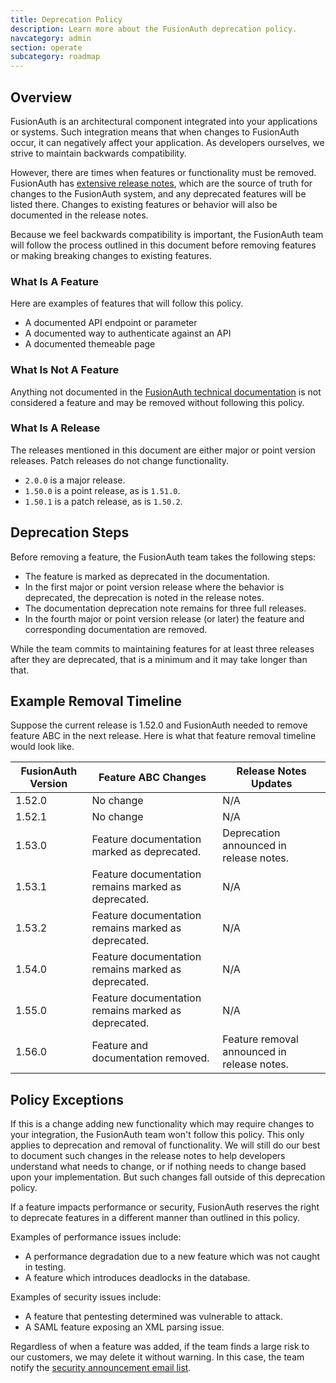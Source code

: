 ```yaml
---
title: Deprecation Policy
description: Learn more about the FusionAuth deprecation policy.
navcategory: admin
section: operate
subcategory: roadmap
---
```


## Overview

FusionAuth is an architectural component integrated into your applications or systems. Such integration means that when changes to FusionAuth occur, it can negatively affect your application. As developers ourselves, we strive to maintain backwards compatibility. 

However, there are times when features or functionality must be removed. FusionAuth has [extensive release notes](/docs/release-notes/), which are the source of truth for changes to the FusionAuth system, and any deprecated features will be listed there. Changes to existing features or behavior will also be documented in the release notes.

Because we feel backwards compatibility is important, the FusionAuth team will follow the process outlined in this document before removing features or making breaking changes to existing features.

### What Is A Feature

Here are examples of features that will follow this policy.

* A documented API endpoint or parameter
* A documented way to authenticate against an API
* A documented themeable page

### What Is Not A Feature

Anything not documented in the [FusionAuth technical documentation](/docs) is not considered a feature and may be removed without following this policy.

### What Is A Release

The releases mentioned in this document are either major or point version releases. Patch releases do not change functionality.

* `2.0.0` is a major release.
* `1.50.0` is a point release, as is `1.51.0`.
* `1.50.1` is a patch release, as is `1.50.2`.

## Deprecation Steps 

Before removing a feature, the FusionAuth team takes the following steps:

* The feature is marked as deprecated in the documentation.
* In the first major or point version release where the behavior is deprecated, the deprecation is noted in the release notes.
* The documentation deprecation note remains for three full releases.
* In the fourth major or point version release (or later) the feature and corresponding documentation are removed.

While the team commits to maintaining features for at least three releases after they are deprecated, that is a minimum and it may take longer than that.

## Example Removal Timeline

Suppose the current release is 1.52.0 and FusionAuth needed to remove feature ABC in the next release. Here is what that feature removal timeline would look like.

| FusionAuth Version    | Feature ABC Changes | Release Notes Updates |
| -------- | ------- | ------- |
| 1.52.0  | No change | N/A |
| 1.52.1  | No change | N/A |
| 1.53.0  | Feature documentation marked as deprecated. | Deprecation announced in release notes. |
| 1.53.1  | Feature documentation remains marked as deprecated. | N/A |
| 1.53.2  | Feature documentation remains marked as deprecated. | N/A |
| 1.54.0  | Feature documentation remains marked as deprecated. | N/A |
| 1.55.0  | Feature documentation remains marked as deprecated. | N/A |
| 1.56.0  | Feature and documentation removed. | Feature removal announced in release notes. |

## Policy Exceptions

If this is a change adding new functionality which may require changes to your integration, the FusionAuth team won't follow this policy. This only applies to deprecation and removal of functionality. We will still do our best to document such changes in the release notes to help developers understand what needs to change, or if nothing needs to change based upon your implementation. But such changes fall outside of this deprecation policy.

If a feature impacts performance or security, FusionAuth reserves the right to deprecate features in a different manner than outlined in this policy. 

Examples of performance issues include:

* A performance degradation due to a new feature which was not caught in testing.
* A feature which introduces deadlocks in the database.

Examples of security issues include:

* A feature that pentesting determined was vulnerable to attack.
* A SAML feature exposing an XML parsing issue. 

Regardless of when a feature was added, if the team finds a large risk to our customers, we may delete it without warning. In this case, the team notify the [security announcement email list](/docs/operate/secure-and-monitor/securing#securing).

